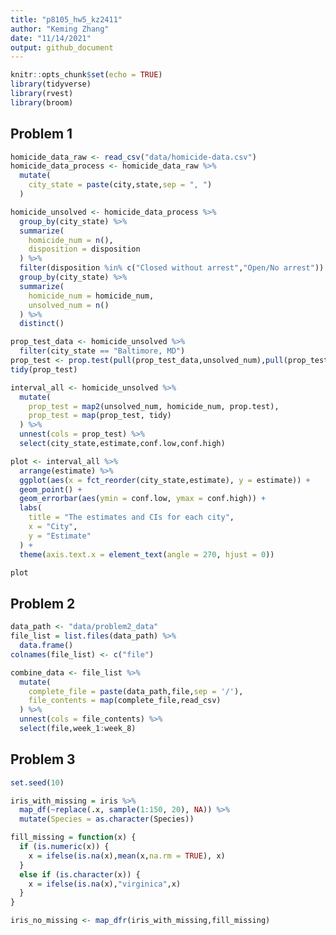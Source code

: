```yaml
---
title: "p8105_hw5_kz2411"
author: "Keming Zhang"
date: "11/14/2021"
output: github_document
---
```


```r
knitr::opts_chunk$set(echo = TRUE)
library(tidyverse)
library(rvest)
library(broom)
```

## Problem 1
```r
homicide_data_raw <- read_csv("data/homicide-data.csv")
homicide_data_process <- homicide_data_raw %>%
  mutate(
    city_state = paste(city,state,sep = ", ")
  ) 

homicide_unsolved <- homicide_data_process %>%
  group_by(city_state) %>%
  summarize(
    homicide_num = n(),
    disposition = disposition
  ) %>%
  filter(disposition %in% c("Closed without arrest","Open/No arrest")) %>%
  group_by(city_state) %>%
  summarize(
    homicide_num = homicide_num,
    unsolved_num = n()
  ) %>%
  distinct()
```


```r
prop_test_data <- homicide_unsolved %>%
  filter(city_state == "Baltimore, MD")
prop_test <- prop.test(pull(prop_test_data,unsolved_num),pull(prop_test_data,homicide_num))
tidy(prop_test)
```

```r
interval_all <- homicide_unsolved %>%
  mutate(
    prop_test = map2(unsolved_num, homicide_num, prop.test),
    prop_test = map(prop_test, tidy)
  ) %>%
  unnest(cols = prop_test) %>%
  select(city_state,estimate,conf.low,conf.high)
```

```r
plot <- interval_all %>%
  arrange(estimate) %>%
  ggplot(aes(x = fct_reorder(city_state,estimate), y = estimate)) +
  geom_point() +
  geom_errorbar(aes(ymin = conf.low, ymax = conf.high)) +
  labs(
    title = "The estimates and CIs for each city",
    x = "City",
    y = "Estimate"
  ) +
  theme(axis.text.x = element_text(angle = 270, hjust = 0))

plot
```


## Problem 2
```r
data_path <- "data/problem2_data"
file_list = list.files(data_path) %>%
  data.frame()
colnames(file_list) <- c("file")
```

```r
combine_data <- file_list %>%
  mutate(
    complete_file = paste(data_path,file,sep = '/'),
    file_contents = map(complete_file,read_csv)
  ) %>%
  unnest(cols = file_contents) %>%
  select(file,week_1:week_8)
```


## Problem 3
```r
set.seed(10)

iris_with_missing = iris %>% 
  map_df(~replace(.x, sample(1:150, 20), NA)) %>%
  mutate(Species = as.character(Species))
```

```r
fill_missing = function(x) {
  if (is.numeric(x)) {
    x = ifelse(is.na(x),mean(x,na.rm = TRUE), x)
  }
  else if (is.character(x)) {
    x = ifelse(is.na(x),"virginica",x)
  }
}

iris_no_missing <- map_dfr(iris_with_missing,fill_missing)
  
```

